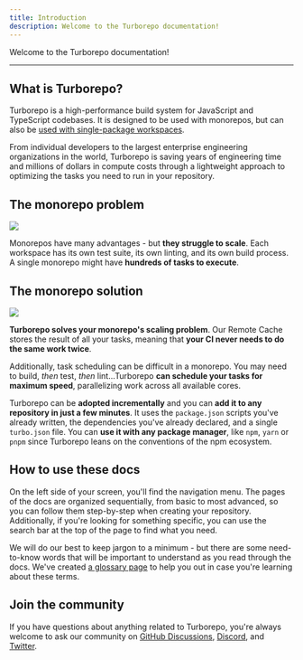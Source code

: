 ```yaml
---
title: Introduction
description: Welcome to the Turborepo documentation!
---
```


Welcome to the Turborepo documentation!

---

## What is Turborepo?

Turborepo is a high-performance build system for JavaScript and TypeScript codebases. It is designed to be used with monorepos, but can also be [used with single-package workspaces](/TODO-LINK).

From individual developers to the largest enterprise engineering organizations in the world, Turborepo is saving years of engineering time and millions of dollars in compute costs through a lightweight approach to optimizing the tasks you need to run in your repository.

## The monorepo problem

![](/images/docs/why-turborepo-problem.png)

Monorepos have many advantages - but **they struggle to scale**. Each workspace has its own test suite, its own linting, and its own build process. A single monorepo might have **hundreds of tasks to execute**.

## The monorepo solution

![](/images/docs/why-turborepo-solution.png)

**Turborepo solves your monorepo's scaling problem**. Our Remote Cache stores the result of all your tasks, meaning that **your CI never needs to do the same work twice**.

Additionally, task scheduling can be difficult in a monorepo. You may need to build, _then_ test, _then_ lint...Turborepo **can schedule your tasks for maximum speed**, parallelizing work across all available cores.

Turborepo can be **adopted incrementally** and you can **add it to any repository in just a few minutes**. It uses the `package.json` scripts you've already written, the dependencies you've already declared, and a single `turbo.json` file. You can **use it with any package manager**, like `npm`, `yarn` or `pnpm` since Turborepo leans on the conventions of the npm ecosystem.

## How to use these docs

On the left side of your screen, you'll find the navigation menu. The pages of the docs are organized sequentially, from basic to most advanced, so you can follow them step-by-step when creating your repository. Additionally, if you're looking for something specific, you can use the search bar at the top of the page to find what you need.

We will do our best to keep jargon to a minimum - but there are some need-to-know words that will be important to understand as you read through the docs. We've created [a glossary page](https://vercel.com/docs/vercel-platform/glossary) to help you out in case you're learning about these terms.

## Join the community

If you have questions about anything related to Turborepo, you're always welcome to ask our community on [GitHub Discussions](https://github.com/vercel/turbo/discussions), [Discord](https://turbo.build/discord), and [Twitter](https://twitter.com/turborepo).
